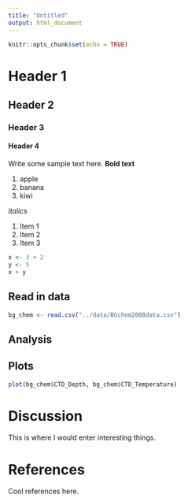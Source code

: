 ```yaml
---
title: "Untitled"
output: html_document
---
```


```r
knitr::opts_chunk$set(echo = TRUE)
```

# Header 1

## Header 2

### Header 3

#### Header 4

Write some sample text here. **Bold text**

1.  apple
2.  banana
3.  kiwi

*italics*

1.  Item 1
2.  Item 2
3.  Item 3


```r
x <- 3 + 2
y <- 5
x + y
```

## Read in data

```r
bg_chem <- read.csv("../data/BGchem2008data.csv")
```


## Analysis

## Plots

```r
plot(bg_chem$CTD_Depth, bg_chem$CTD_Temperature)
```

# Discussion

This is where I would enter interesting things.

# References

Cool references here.
